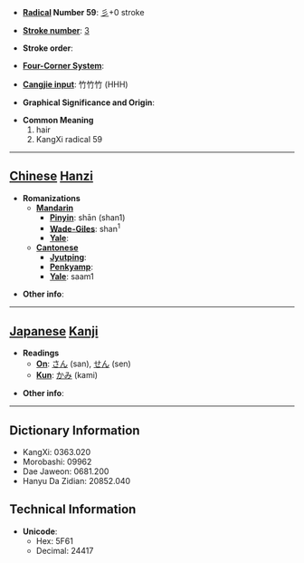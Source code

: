 * '''[[Wiktionary:Chinese radical index| Radical]] Number 59''': [[Wiktionary:Chinese radical index 彡|彡]]+0 stroke

* '''[[Wiktionary:Chinese total strokes index|Stroke number]]''': [[Wiktionary:Chinese total strokes index 3|3]]

* '''Stroke order''': 

* '''[[Wiktionary:Chinese four corner index|Four-Corner System]]''': 

* '''[[Wiktionary:Chinese Cangjie index|Cangjie input]]''': 竹竹竹 (HHH)

* '''Graphical Significance and Origin''': 

* '''Common Meaning'''
*#hair
*# KangXi radical 59


----

== [[Chinese]] [[Hanzi]] ==

* '''Romanizations'''
** '''[[Mandarin]]'''
*** '''[[Pinyin]]''': shān (shan1)
*** '''[[Wade-Giles]]''': shan<sup>1</sup>
*** '''[[Yale]]''': 
** '''[[Cantonese]]'''
*** '''[[Jyutping]]''':
*** '''[[Penkyamp]]''': 
*** '''[[Yale]]''': saam1

* '''Other info''': 

----

== [[Japanese]] [[Kanji]] ==

* '''Readings'''
** '''[[On]]''': [[さん]] (san), [[せん]] (sen)
** '''[[Kun]]''': [[かみ]] (kami)

* '''Other info''':  

----

== Dictionary Information ==

* KangXi: 0363.020
* Morobashi: 09962
* Dae Jaweon: 0681.200
* Hanyu Da Zidian: 20852.040

== Technical Information ==

* '''Unicode''':
** Hex: 5F61
** Decimal: 24417